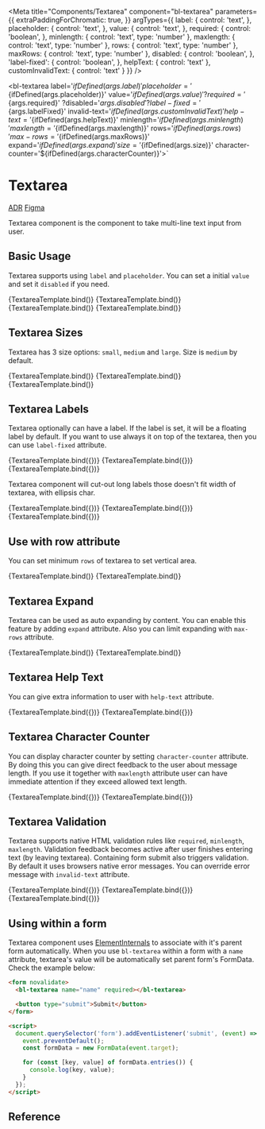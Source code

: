 

<Meta
  title="Components/Textarea"
  component="bl-textarea"
  parameters={{
    extraPaddingForChromatic: true,
  }}
  argTypes={{
    label: {
      control: 'text',
    },
    placeholder: {
      control: 'text',
    },
    value: {
      control: 'text',
    },
    required: {
      control: 'boolean',
    },
    minlength: {
      control: 'text',
      type: 'number'
    },
    maxlength: {
      control: 'text',
      type: 'number'
    },
    rows: {
      control: 'text',
      type: 'number'
    },
    maxRows: {
      control: 'text',
      type: 'number'
    },
    disabled: {
      control: 'boolean',
    },
    'label-fixed': {
      control: 'boolean',
    },
    helpText: {
      control: 'text'
    },
    customInvalidText: {
      control: 'text'
    }
  }}
/>

<bl-textarea
  label='${ifDefined(args.label)}'
  placeholder='${ifDefined(args.placeholder)}'
  value='${ifDefined(args.value)}'
  ?required='${args.required}'
  ?disabled='${args.disabled}'
  ?label-fixed='${args.labelFixed}'
  invalid-text='${ifDefined(args.customInvalidText)}'
  help-text='${ifDefined(args.helpText)}'
  minlength='${ifDefined(args.minlength)}'
  maxlength='${ifDefined(args.maxlength)}'
  rows='${ifDefined(args.rows)}'
  max-rows='${ifDefined(args.maxRows)}'
  expand='${ifDefined(args.expand)}'
  size='${ifDefined(args.size)}'
  character-counter='${ifDefined(args.characterCounter)}'></bl-textarea>`

# Textarea

<bl-badge icon="document">[ADR](https://github.com/Trendyol/baklava/issues/145)</bl-badge>
<bl-badge icon="puzzle">[Figma](https://www.figma.com/file/RrcLH0mWpIUy4vwuTlDeKN/Baklava-Design-Guide?node-id=163%3A2243)</bl-badge>

Textarea component is the component to take multi-line text input from user.

## Basic Usage

Textarea supports using `label` and `placeholder`. You can set a initial `value` and set it `disabled` if you need.

<Canvas>
  <Story name="Textarea" args={{ placeholder: 'Type something...' }}>
    {TextareaTemplate.bind()}
  </Story>
  <Story name="Textarea with value" args={{ label: 'Message', value: 'Some dummy text' }}>
    {TextareaTemplate.bind()}
  </Story>
  <Story name="Textarea disabled" args={{ disabled:true, placeholder: 'Type something...' }}>
    {TextareaTemplate.bind()}
  </Story>
  <Story name="Textarea disabled with value" args={{ disabled:true, label: 'Message', value: 'some dummy text' }}>
    {TextareaTemplate.bind()}
  </Story>
</Canvas>

## Textarea Sizes

Textarea has 3 size options: `small`, `medium` and `large`. Size is `medium` by default.

<Canvas>
  <Story name="Textarea small"  args={{ size:"small", label: 'Message', value: 'Textarea with small size. ' }}>
    {TextareaTemplate.bind()}
  </Story>
  <Story name="Textarea medium" args={{ size: 'medium', label: 'Message', value:'Textarea with medium size.' }}>
    {TextareaTemplate.bind()}
  </Story>
  <Story name="Textarea large"  args={{ size:"large", label: 'Message', value: 'Textarea with large size.' }}>
    {TextareaTemplate.bind()}
  </Story>
</Canvas>

## Textarea Labels

Textarea optionally can have a label. If the label is set, it will be a floating label by default. If you want to use always it on top of the textarea, then you can use `label-fixed` attribute.

<Canvas isColumn>
  <Story name="Textarea With Label"
         args={{ label: 'Your Label' }}>
    {TextareaTemplate.bind({})}
  </Story>
  <Story name="Textarea With Fixed Label" args={{
    label: 'Fixed Label',
    labelFixed: true,
    value: 'Fixed label always stands top of textarea'
  }}>
    {TextareaTemplate.bind({})}
  </Story>
  <Story name="Textarea Without Label" args={{ value: 'You can use textarea without label' }}>
    {TextareaTemplate.bind({})}
  </Story>
</Canvas>

Textarea component will cut-out long labels those doesn't fit width of textarea, with ellipsis char.

<Canvas isColumn>
  <Story name="Select With Long Label" args={{ label: "Very very long label that doesn't fit select component width" }}>
    {TextareaTemplate.bind({})}
  </Story>
  <Story name="Select With Long Label with value" args={{ label: "Very very long label that doesn't fit select component width", value: 'Some content' }}>
    {TextareaTemplate.bind({})}
  </Story>
  <Story name="Select With Fixed Long Label" args={{ label: "Very very long label that doesn't fit select component width", placeholder:"Your input", labelFixed: true }}>
    {TextareaTemplate.bind({})}
  </Story>
</Canvas>

## Use with row attribute

You can set minimum `rows` of textarea to set vertical area.

<Canvas>
  <Story name="Textarea with five rows" args={{ rows: '5' ,value:"Lorem Ipsum is simply dummy text of the printing and typesetting industry. Lorem Ipsum has been the industry's standard dummy text ever since the 1500s, when an unknown printer took a galley of type and scrambled it to make a type specimen book. It has survived not only five centuries, but also the leap into electronic typesetting, remaining essentially unchanged." }}>
    {TextareaTemplate.bind()}
  </Story>
  <Story name="Textarea with two rows" args={{ rows: '2', value:"It was popularised in the 1960s with the release of ..." }}>
    {TextareaTemplate.bind()}
  </Story>
</Canvas>

## Textarea Expand

Textarea can be used as auto expanding by content. You can enable this feature by adding `expand` attribute.
Also you can limit expanding with `max-rows` attribute.

<Canvas>
  <Story name="Textarea with expand" args={{ expand: true, value: '1\n2\n3\n4\n5', rows: '2' }}>
    {TextareaTemplate.bind()}
  </Story>
  <Story name="Textarea with expand and max-row" args={{ expand: true, rows: '2', value: '1\n2\n3\n4\n5', maxRows: 4 }}>
    {TextareaTemplate.bind()}
  </Story>
</Canvas>

## Textarea Help Text

You can give extra information to user with `help-text` attribute.

<Canvas>
  <Story name="Textarea Help Text"
         args={{ placeholder: 'Type something...', helpText: 'Your help text' }}>
    {TextareaTemplate.bind({})}
  </Story>
  <Story name="Textarea Long Help Text"
         args={{ placeholder: 'Type something...', helpText: 'Lorem ipsum dolor sit amet, consectetur adipiscing elit, sed do eiusmod tempor incididunt ut labore et dolore magna aliqua.', characterCounter:true, maxlength:"10" }}>
    {TextareaTemplate.bind({})}
  </Story>
</Canvas>

## Textarea Character Counter

You can display character counter by setting `character-counter` attribute. By doing this you can give direct feedback to the user about message length.
If you use it together with `maxlength` attribute user can have immediate attention if they exceed allowed text length.

<Canvas>
  <Story name="Textarea with character counter"
         args={{ placeholder: 'Type something...' , characterCounter: true }}>
    {TextareaTemplate.bind({})}
  </Story>
  <Story name="Textarea with character counter and maxlength"
         args={{ placeholder: 'Type something...' , characterCounter: true, maxlength: 20 }}>
    {TextareaTemplate.bind({})}
  </Story>
</Canvas>

## Textarea Validation

Textarea supports native HTML validation rules like `required`, `minlength`, `maxlength`. Validation feedback becomes active after user finishes entering text (by leaving textarea).
Containing form submit also triggers validation. By default it uses browsers native error messages. You can override error message with `invalid-text` attribute.

<Canvas>
  <Story name="Textarea with minlength and maxlength"
         args={{ placeholder: 'Textarea with minlength 5 and maxlength 10', minlength: 5, maxlength: 10, characterCounter: true }}>
    {TextareaTemplate.bind({})}
  </Story>
  <Story name="Textarea with required"
         args={{ placeholder: 'Textarea with required ', required: true }}>
    {TextareaTemplate.bind({})}
  </Story>
  <Story name="Textarea with custom invalid text"
         args={{ placeholder: 'Textarea with custom invalid text with length 5 ', minlength: 5, customInvalidText: 'Your custom invalid text' }}>
    {TextareaTemplate.bind({})}
  </Story>
</Canvas>

## Using within a form

Textarea component uses [ElementInternals](https://developer.mozilla.org/en-US/docs/Web/API/ElementInternals) to associate with it's parent form automatically.
When you use `bl-textarea` within a form with a `name` attribute, textarea's value will be automatically set parent form's FormData. Check the example below:

```html
<form novalidate>
  <bl-textarea name="name" required></bl-textarea>

  <button type="submit">Submit</button>
</form>

<script>
  document.querySelector('form').addEventListener('submit', (event) => {
    event.preventDefault();
    const formData = new FormData(event.target);

    for (const [key, value] of formData.entries()) {
      console.log(key, value);
    }
  });
</script>
```

## Reference

<ArgsTable of="bl-textarea" />

